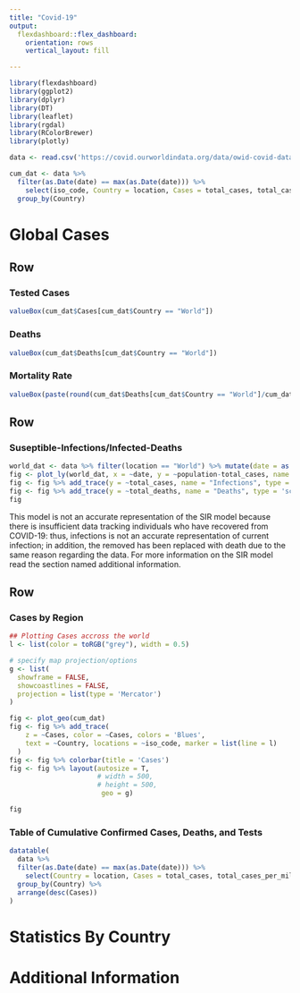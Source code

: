 ```yaml
---
title: "Covid-19"
output: 
  flexdashboard::flex_dashboard:
    orientation: rows
    vertical_layout: fill

---
```


```r
library(flexdashboard)
library(ggplot2)
library(dplyr)
library(DT)
library(leaflet)
library(rgdal)
library(RColorBrewer)
library(plotly)
```


```r
data <- read.csv('https://covid.ourworldindata.org/data/owid-covid-data.csv', header = T)

```

```r
cum_dat <- data %>% 
  filter(as.Date(date) == max(as.Date(date))) %>%
    select(iso_code, Country = location, Cases = total_cases, total_cases_per_million, Deaths = total_deaths, total_deaths_per_million) %>%
  group_by(Country)
```

Global Cases
===================================== 

Row
-------------------------------------

### Tested Cases
```r
valueBox(cum_dat$Cases[cum_dat$Country == "World"])
```

### Deaths
```r
valueBox(cum_dat$Deaths[cum_dat$Country == "World"])
```

### Mortality Rate
```r
valueBox(paste(round(cum_dat$Deaths[cum_dat$Country == "World"]/cum_dat$Cases[cum_dat$Country == "World"]*100, 2), "%", sep = ""))
```

Row {}
-------------------------------------
### Suseptible-Infections/Infected-Deaths
```r
world_dat <- data %>% filter(location == "World") %>% mutate(date = as.Date(date))
fig <- plot_ly(world_dat, x = ~date, y = ~population-total_cases, name = "Suseptible", type = 'scatter', mode = 'lines')
fig <- fig %>% add_trace(y = ~total_cases, name = "Infections", type = 'scatter', mode = 'lines')
fig <- fig %>% add_trace(y = ~total_deaths, name = "Deaths", type = 'scatter', mode = 'lines')
fig
```
  
  This model is not an accurate representation of the SIR model because there is insufficient data tracking individuals who have recovered from COVID-19: thus, infections is not an accurate representation of current infection; in addition, the removed has been replaced with death due to the same reason regarding the data. For more information on the SIR model read the section named additional information.



Row
-------------------------------------

### Cases by Region

```r
## Plotting Cases accross the world
l <- list(color = toRGB("grey"), width = 0.5)

# specify map projection/options
g <- list(
  showframe = FALSE,
  showcoastlines = FALSE,
  projection = list(type = 'Mercator')
)

fig <- plot_geo(cum_dat)
fig <- fig %>% add_trace(
    z = ~Cases, color = ~Cases, colors = 'Blues',
    text = ~Country, locations = ~iso_code, marker = list(line = l)
  )
fig <- fig %>% colorbar(title = 'Cases')
fig <- fig %>% layout(autosize = T, 
                      # width = 500, 
                      # height = 500,
                       geo = g)

fig

```


### Table of Cumulative Confirmed Cases, Deaths, and Tests
```r
datatable(
  data %>% 
  filter(as.Date(date) == max(as.Date(date))) %>%
    select(Country = location, Cases = total_cases, total_cases_per_million, Deaths = total_deaths, total_deaths_per_million, Tests = total_tests) %>%
  group_by(Country) %>%
  arrange(desc(Cases))
)

```


Statistics By Country 
===================================== 







Additional Information 
===================================== 